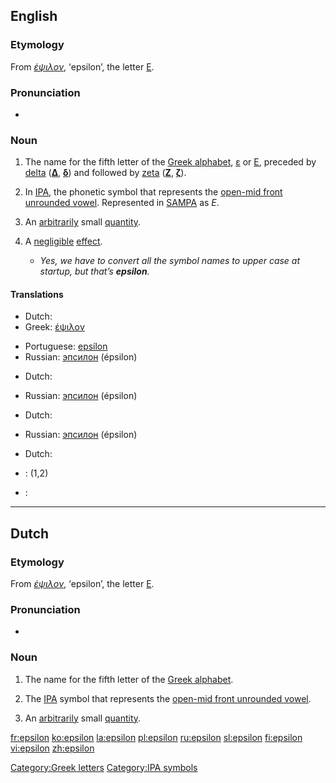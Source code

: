 {{letter_disp2|delta|[[Image:Greek_uc_epsilon.png|35px]][[Image:Greek_lc_epsilon.png|24px]]|zeta|έψιλον|Ε|ε}}
==English==

===Etymology===
From {{Gr.}} ''[[έψιλον]]'', ‘epsilon’, the letter [[Ε]].

===Pronunciation===
* {{IPA|/ɛpsɪlɒn/}}

===Noun===
{{en-noun|s|-}}

# The name for the fifth letter of the [[Greek alphabet]], [[ε]] or [[Ε]], preceded by [[delta]] ('''[[Δ]]''', '''[[δ]]''') and followed by [[zeta]] ('''[[Ζ]]''', '''[[ζ]]''').
# {{context|phonetics}} In [[International Phonetic Alphabet|IPA]], the phonetic symbol that represents the [[w:open-mid front unrounded vowel|open-mid front unrounded vowel]]. Represented in [[SAMPA]] as ''E''.
# {{context|mathematics}} An [[arbitrarily]] small [[quantity]].
# {{context|computing|colloquial}} A [[negligible]] [[effect]].
#* ''Yes, we have to convert all the symbol names to upper case at startup, but that’s '''epsilon'''.''

====Translations====
{{trans-top|name for the fifth letter of the Greek alphabet}}
*Dutch: {{t-|nl|epsilon|mf|lang=Dutch}}
*Greek: [[έψιλον]] {{n}}
{{trans-mid}}
*Portuguese: [[epsílon]] {{m}}
*Russian: [[эпсилон]] (épsilon) {{m}}
{{trans-bottom}}

{{trans-top|symbol for front half open unrounded vowel}}
*Dutch: {{t-|nl|epsilon|mf|lang=Dutch}}
{{trans-mid}}
*Russian: [[эпсилон]] (épsilon) {{m}}
{{trans-bottom}}

{{trans-top|arbitrarily small quantity}}
*Dutch: {{t-|nl|epsilon|mf|lang=Dutch}}
{{trans-mid}}
*Russian: [[эпсилон]] (épsilon) {{m}}
{{trans-bottom}}

{{trans-top|negligible effect}}
*Dutch: {{t|nl|kleinigheid|f}}
{{trans-mid}}
{{trans-bottom}}

{{checktrans}}
{{trans-top|Translations to be checked}}
*{{ttbc|Interlingua}}: {{t-|ia|epsilon|lang=Interlingua}} (1,2)
{{trans-mid}}
*{{ttbc|Swedish}}: {{t-|sv|epsilon|lang=Swedish}}
{{trans-bottom}}

[[Category:Greek letters]]
[[Category:IPA symbols]]

----

==Dutch==

===Etymology===
From {{Gr.|nl}} ''[[έψιλον]]'', ‘epsilon’, the letter [[Ε]].

===Pronunciation===
* {{IPA|/ɛpsilɔn/}}

===Noun===
{{nl-noun2|m|g2=f|s|netje}}

# The name for the fifth letter of the [[Greek alphabet]].
# {{context|phonetics|lang=nl}} The [[IPA]] symbol that represents the [[w:open-mid front unrounded vowel|open-mid front unrounded vowel]].
# {{context|mathematics|lang=nl}} An [[arbitrarily]] small [[quantity]].

[[fr:epsilon]]
[[ko:epsilon]]
[[la:epsilon]]
[[pl:epsilon]]
[[ru:epsilon]]
[[sl:epsilon]]
[[fi:epsilon]]
[[vi:epsilon]]
[[zh:epsilon]]